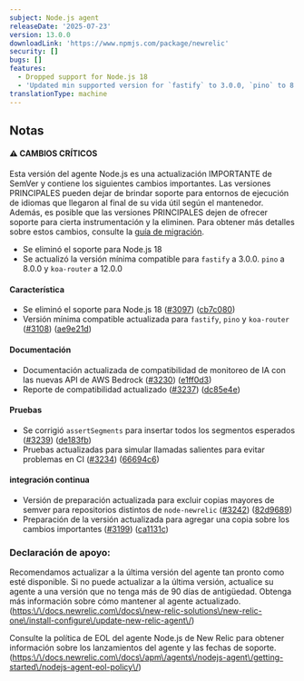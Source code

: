 ```yaml
---
subject: Node.js agent
releaseDate: '2025-07-23'
version: 13.0.0
downloadLink: 'https://www.npmjs.com/package/newrelic'
security: []
bugs: []
features:
  - Dropped support for Node.js 18
  - 'Updated min supported version for `fastify` to 3.0.0, `pino` to 8.0.0, and `koa-router` to 12.0.0'
translationType: machine
---
```


## Notas

#### ⚠ CAMBIOS CRÍTICOS

Esta versión del agente Node.js es una actualización IMPORTANTE de SemVer y contiene los siguientes cambios importantes. Las versiones PRINCIPALES pueden dejar de brindar soporte para entornos de ejecución de idiomas que llegaron al final de su vida útil según el mantenedor. Además, es posible que las versiones PRINCIPALES dejen de ofrecer soporte para cierta instrumentación y la eliminen. Para obtener más detalles sobre estos cambios, consulte la [guía de migración](https://docs.newrelic.com/docs/apm/agents/nodejs-agent/installation-configuration/update-nodejs-agent/).

* Se eliminó el soporte para Node.js 18
* Se actualizó la versión mínima compatible para `fastify` a 3.0.0. `pino` a 8.0.0 y `koa-router` a 12.0.0

#### Característica

* Se eliminó el soporte para Node.js 18 ([#3097](https://github.com/newrelic/node-newrelic/pull/3097)) ([cb7c080](https://github.com/newrelic/node-newrelic/commit/cb7c080aadb0afbf6a894c1abbd1c77bd6b11e31))
* Versión mínima compatible actualizada para `fastify`, `pino` y `koa-router` ([#3108](https://github.com/newrelic/node-newrelic/pull/3108)) ([ae9e21d](https://github.com/newrelic/node-newrelic/commit/ae9e21d94896e5c540927477b91113b5a38dc31c))

#### Documentación

* Documentación actualizada de compatibilidad de monitoreo de IA con las nuevas API de AWS Bedrock ([#3230](https://github.com/newrelic/node-newrelic/pull/3230)) ([e1ff0d3](https://github.com/newrelic/node-newrelic/commit/e1ff0d3e2b1d3481f0c85e5c0b7d32bacae332ab))
* Reporte de compatibilidad actualizado ([#3237](https://github.com/newrelic/node-newrelic/pull/3237)) ([dc85e4e](https://github.com/newrelic/node-newrelic/commit/dc85e4e196f67038492deb5c13ecf76cd8161025))

#### Pruebas

* Se corrigió `assertSegments` para insertar todos los segmentos esperados ([#3239](https://github.com/newrelic/node-newrelic/pull/3239)) ([de183fb](https://github.com/newrelic/node-newrelic/commit/de183fbe608fbf6fb97ad3508f506957b784d868))
* Pruebas actualizadas para simular llamadas salientes para evitar problemas en CI ([#3234](https://github.com/newrelic/node-newrelic/pull/3234)) ([66694c6](https://github.com/newrelic/node-newrelic/commit/66694c6885cd384967d0402bf6a2cfe6910f3d95))

#### integración continua

* Versión de preparación actualizada para excluir copias mayores de semver para repositorios distintos de `node-newrelic` ([#3242](https://github.com/newrelic/node-newrelic/pull/3242)) ([82d9689](https://github.com/newrelic/node-newrelic/commit/82d968921b5fa6e4e7b3961285237e60a69b4dee))
* Preparación de la versión actualizada para agregar una copia sobre los cambios importantes ([#3199](https://github.com/newrelic/node-newrelic/pull/3199)) ([ca1131c](https://github.com/newrelic/node-newrelic/commit/ca1131cb3b2cea27b91a7b76ddbe39484bf9e032))

### Declaración de apoyo:

Recomendamos actualizar a la última versión del agente tan pronto como esté disponible. Si no puede actualizar a la última versión, actualice su agente a una versión que no tenga más de 90 días de antigüedad. Obtenga más información sobre cómo mantener al agente actualizado. ([https:\\/\\/docs.newrelic.com\\/docs\\/new-relic-solutions\\/new-relic-one\\/install-configure\\/update-new-relic-agent\\/](https://docs.newrelic.com/docs/new-relic-solutions/new-relic-one/install-configure/update-new-relic-agent/))

Consulte la política de EOL del agente Node.js de New Relic para obtener información sobre los lanzamientos del agente y las fechas de soporte. ([https:\\/\\/docs.newrelic.com\\/docs\\/apm\\/agents\\/nodejs-agent\\/getting-started\\/nodejs-agent-eol-policy\\/](https://docs.newrelic.com/docs/apm/agents/nodejs-agent/getting-started/nodejs-agent-eol-policy/))